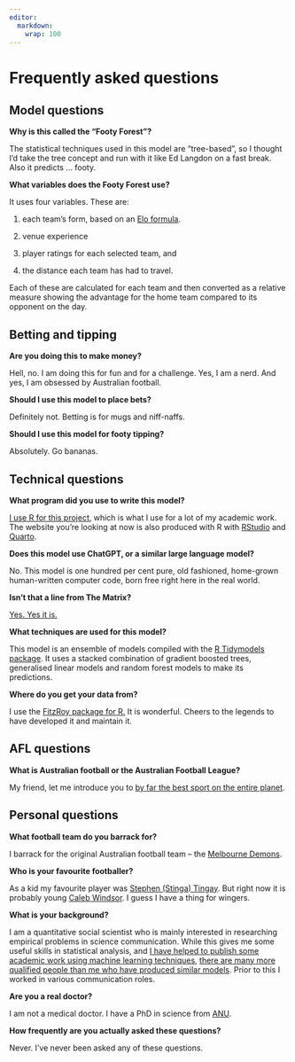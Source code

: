 ```yaml
---
editor: 
  markdown: 
    wrap: 100
---
```


# Frequently asked questions

## Model questions

**Why is this called the “Footy Forest”?**

The statistical techniques used in this model are "tree-based", so I thought I’d take the tree
concept and run with it like Ed Langdon on a fast break. Also it predicts … footy.

**What variables does the Footy Forest use?**

It uses four variables. These are:

1.  each team's form, based on an [Elo
    formula](https://www.theatlantic.com/technology/archive/2024/04/elo-ratings-are-everywhere/678129/).

2.  venue experience

3.  player ratings for each selected team, and

4.  the distance each team has had to travel.

Each of these are calculated for each team and then converted as a relative measure showing the
advantage for the home team compared to its opponent on the day.

## Betting and tipping

**Are you doing this to make money?**

Hell, no. I am doing this for fun and for a challenge. Yes, I am a nerd. And yes, I am obsessed by
Australian football.

**Should I use this model to place bets?**

Definitely not. Betting is for mugs and niff-naffs.

**Should I use this model for footy tipping?**

Absolutely. Go bananas.

## Technical questions

**What program did you use to write this model?**

[I use R for this project](https://www.r-project.org/), which is what I use for a lot of my academic
work. The website you're looking at now is also produced with R with
[RStudio](https://posit.co/products/open-source/rstudio/) and [Quarto](https://quarto.org/).

**Does this model use ChatGPT, or a similar large language model?**

No. This model is one hundred per cent pure, old fashioned, home-grown human-written computer code,
born free right here in the real world.

**Isn’t that a line from The Matrix?**

[Yes. Yes it is.](https://www.youtube.com/watch?v=HD_MO3cCl28)

**What techniques are used for this model?**

This model is an ensemble of models compiled with the [R Tidymodels
package](https://www.tidymodels.org/). It uses a stacked combination of gradient boosted trees,
generalised linear models and random forest models to make its predictions.

**Where do you get your data from?**

I use the [FitzRoy package for R.](https://cran.r-project.org/web/packages/fitzRoy/index.html) It is
wonderful. Cheers to the legends to have developed it and maintain it.

## AFL questions

**What is Australian football or the Australian Football League?**

My friend, let me introduce you to [by far the best sport on the entire
planet](https://www.youtube.com/watch?v=u_SqfNNfhmM&t=13s).

## Personal questions

**What football team do you barrack for?**

I barrack for the original Australian football team – the [Melbourne
Demons](https://www.melbournefc.com.au/).

**Who is your favourite footballer?**

As a kid my favourite player was [Stephen (Stinga) Tingay](http://demonwiki.org/Stephen+Tingay). But
right now it is probably young [Caleb
Windsor](https://www.melbournefc.com.au/players/6443/caleb-windsor). I guess I have a thing for
wingers.

**What is your background?**

I am a quantitative social scientist who is mainly interested in researching empirical problems in
science communication. While this gives me some useful skills in statistical analysis, and [I have
helped to publish some academic work using machine learning
techniques](https://academic.oup.com/pnasnexus/article/1/3/pgac093/6631580), [there are many more
qualified people than me who have produced similar models](https://squiggle.com.au/). Prior to this
I worked in various communication roles.

**Are you a real doctor?**

I am not a medical doctor. I have a PhD in science from [ANU](https://www.anu.edu.au/).

**How frequently are you actually asked these questions?**

Never. I’ve never been asked any of these questions.
